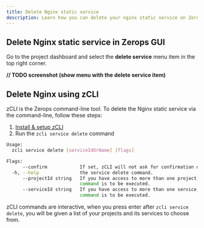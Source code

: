 ```yaml
---
title: Delete Nginx static service
description: Learn how you can delete your nginx static service on Zerops.
---
```


## Delete Nginx static service in Zerops GUI

Go to the project dashboard and select the **delete service** menu item in the top right corner.

**// TODO screenshot (show menu with the delete service item)**

## Delete Nginx using zCLI

zCLI is the Zerops command-line tool. To delete the Nginx static service via the command-line, follow these steps:

1. [Install & setup zCLI](/references/cli)
2. Run the `zcli service delete` command

```sh
Usage:
  zcli service delete [serviceIdOrName] [flags]

Flags:
      --confirm            If set, zCLI will not ask for confirmation of destructive operations.
  -h, --help               the service delete command.
      --projectId string   If you have access to more than one project, you must specify the project ID for which the
                           command is to be executed.
      --serviceId string   If you have access to more than one service, you must specify the service ID for which the
                           command is to be executed.
```

zCLI commands are interactive, when you press enter after `zcli service delete`, you will be given a list of your projects and its services to choose from.
